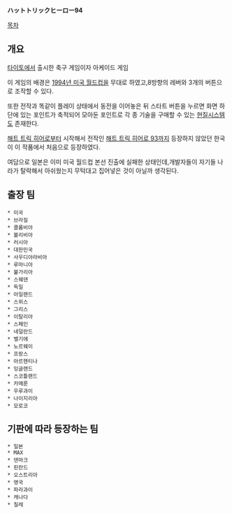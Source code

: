 '''ハットトリックヒーロー94'''

[[목차]]

== 개요 ==
[[타이토]]에서 출시한 축구 게임이자 아케이드 게임

이 게임의 배경은 [[1994년 미국 월드컵]]을 무대로 하였고,8방향의 레버와 3개의 버튼으로 조작할 수 있다.

또한 전작과 똑같이 플레이 상태에서 동전을 이어놓은 뒤 스타트 버튼을 누르면 화면 하단에 있는 포인트가 축적되어 모아둔 포인트로 각 종 기술을 구매할 수 있는 [[현질]]시스템도 존재한다.

[[해트 트릭 히어로]]부터 시작해서 전작인 [[해트 트릭 히어로 93]]까지 등장하지 않았던 한국이 이 작품에서 처음으로 등장하였다.

여담으로 일본은 이미 미국 월드컵 본선 진출에 실패한 상태인데,개발자들이 자기들 나라가 탈락해서 아쉬웠는지 무턱대고 집어넣은 것이 아닐까 생각된다.

== 출장 팀 ==
 * 미국 
 * 브라질
 * 콜롬비아
 * 볼리비아 
 * 러시아
 * 대한민국 
 * 사우디아라비아
 * 루마니아
 * 불가리아
 * 스웨덴
 * 독일
 * 아일랜드
 * 스위스
 * 그리스
 * 이탈리아
 * 스페인
 * 네덜란드
 * 벨기에
 * 노르웨이
 * 프랑스
 * 아르헨티나
 * 잉글랜드
 * 스코틀랜드
 * 카메룬
 * 우루과이
 * 나이지리아
 * 모로코 

== 기판에 따라 등장하는 팀 ==
 * 일본
 * MAX
 * 덴마크
 * 핀란드
 * 오스트리아
 * 영국 
 * 파라과이
 * 캐나다
 * 칠레
